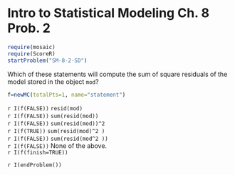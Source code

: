 Intro to Statistical Modeling Ch. 8 Prob. 2
========================================================
```r
require(mosaic)
require(ScoreR)
startProblem("SM-8-2-SD")
```

Which of these statements will compute the sum of square residuals of the model stored in the object <code>mod</code>?
```r
f=newMC(totalPts=1, name="statement")
```
`r I(f(FALSE))` <code>resid(mod)</code>     
`r I(f(FALSE))` <code>sum(resid(mod))</code>     
`r I(f(FALSE))` <code>sum(resid(mod))^2</code>     
`r I(f(TRUE))` <code>sum(resid(mod)^2 ) </code>     
`r I(f(FALSE))` <code>sum(resid(mod^2 ))</code>     
`r I(f(FALSE))` None of the above.     
`r I(f(finish=TRUE))`

`r I(endProblem())`